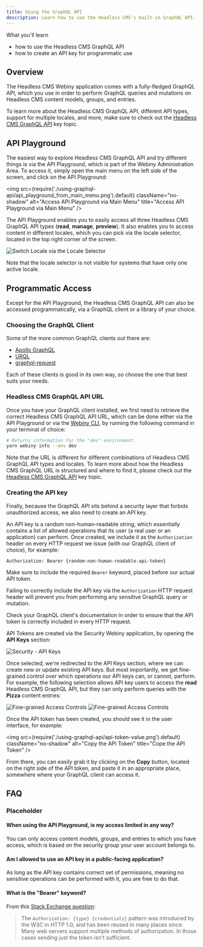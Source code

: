 ```yaml
---
title: Using the GraphQL API
description: Learn how to use the Headless CMS's built-in GraphQL API.
---
```



<Alert type="warni">

What you'll learn

- how to use the Headless CMS GraphQL API
- how to create an API key for programmatic use

</Alert>

## Overview

The Headless CMS Webiny application comes with a fully-fledged GraphQL API, which you use in order to perform GraphQL queries and mutations on Headless CMS content models, groups, and entries.

<Alert type="info">

To learn more about the Headless CMS GraphQL API, different API types, support for multiple locales, and more, make sure to check out the [Headless CMS GraphQL API](/docs/key-topics/webiny-applications/headless-cms/graphql-api) key topic.

</Alert>

## API Playground

The easiest way to explore Headless CMS GraphQL API and try different things is via the API Playground, which is part of the Webiny Administration Area. To access it, simply open the main menu on the left side of the screen, and click on the API Playground:

<!-- vale off -->

<img
  src={require('./using-graphql-api/api_playground_from_main_menu.png').default}
  className="no-shadow"
  alt="Access API Playground via Main Menu"
  title="Access API Playground via Main Menu"
/>

<!-- vale on -->

The API Playground enables you to easily access all three Headless CMS GraphQL API types (**read**, **manage**, **preview**). It also enables you to access content in different locales, which you can pick via the locale selector, located in the top right corner of the screen.

<img alt="Switch Locale via the Locale Selector" src={apiPlaygroundSwitchLocale} />

<Alert type="info">

Note that the locale selector is not visible for systems that have only one active locale.

</Alert>

## Programmatic Access

Except for the API Playground, the Headless CMS GraphQL API can also be accessed programmatically, via a GraphQL client or a library of your choice.

### Choosing the GraphQL Client

Some of the more common GraphQL clients out there are:

- [Apollo GraphQL](https://www.apollographql.com/docs/react/)
- [URQL](https://formidable.com/open-source/urql/)
- [graphql-request](https://www.npmjs.com/package/graphql-request)

Each of these clients is good in its own way, so choose the one that best suits your needs.

### Headless CMS GraphQL API URL

Once you have your GraphQL client installed, we first need to retrieve the correct Headless CMS GraphQL API URL, which can be done either via the API Playground or via the [Webiny CLI](/docs/key-topics/webiny-cli), by running the following command in your terminal of choice:

```bash
# Returns information for the "dev" environment.
yarn webiny info --env dev
```

<Alert type="info">

Note that the URL is different for different combinations of Headless CMS GraphQL API types and locales. To learn more about how the Headless CMS GraphQL URL is structured and where to find it, please check out the [Headless CMS GraphQL API](/docs/key-topics/webiny-applications/headless-cms/graphql-api#the-graphql-api-url-structure) key topic.

</Alert>

### Creating the API key

Finally, because the GraphQL API sits behind a security layer that forbids unauthorized access, we also need to create an API key.

An API key is a random non-human-readable string, which essentially contains a list of allowed operations that its user (a real user or an application) can perform. Once created, we include it as the `Authorization` header on every HTTP request we issue (with our GraphQL client of choice), for example:

```
Authorization: Bearer {random-non-human-readable-api-token}
```

<Alert type="info">

Make sure to include the required `Bearer` keyword, placed before our actual API token.

</Alert>

<Alert type="warning">

Failing to correctly include the API key via the `Authorization` HTTP request header will prevent you from performing any sensitive GraphQL query or mutation.

Check your GraphQL client's documentation in order to ensure that the API token is correctly included in every HTTP request.

</Alert>

API Tokens are created via the Security Webiny application, by opening the **API Keys** section:

<img alt="Security - API Keys" src={securityApiKeys} />

Once selected, we're redirected to the API Keys section, where we can create new or update existing API keys. But most importantly, we get fine-grained control over which operations our API keys can, or cannot, perform. For example, the following selection allows API key users to access the **read** Headless CMS GraphQL API, but they can only perform queries with the **Pizza** content entries:

<img alt="Fine-grained Access Controls" src={securityApiKeysFormPart1} />
<img alt="Fine-grained Access Controls" src={securityApiKeysFormPart2} style={{ marginTop: -25 }} />

Once the API token has been created, you should see it in the user interface, for example:

<!-- vale off -->

<img
  src={require('./using-graphql-api/api-token-value.png').default}
  className="no-shadow"
  alt="Copy the API Token"
  title="Cope the API Token"
/>

<!-- vale on -->

From there, you can easily grab it by clicking on the **Copy** button, located on the right side of the API token, and paste it in an appropriate place, somewhere where your GraphQL client can access it.

## FAQ

### Placeholder

#### When using the API Playground, is my access limited in any way?

You can only access content models, groups, and entries to which you have access, which is based on the security group your user account belongs to.

#### Am I allowed to use an API key in a public-facing application?

As long as the API key contains correct set of permissions, meaning no sensitive operations can be performed with it, you are free to do that.

#### What is the "Bearer" keyword?

From this [Stack Exchange question](https://security.stackexchange.com/a/120244):

> The `Authorization: {type} {credentials}` pattern was introduced by the W3C in HTTP 1.0, and has been reused in many places since. Many web servers support multiple methods of authorization. In those cases sending just the token isn't sufficient.
